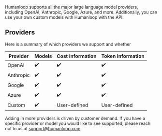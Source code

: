 Humanloop supports all the major large language model providers, including OpenAI, Anthropic, Google, Azure, and more. Additionally, you can use your own custom models with Humanloop with the API.

## Providers

Here is a summary of which providers we support and whether

| Provider  | Models | Cost information | Token information |
| --------- | ------ | ---------------- | ----------------- |
| OpenAI    | ✔️     | ✔️               | ✔️                |
| Anthropic | ✔️     | ✔️               | ✔️                |
| Google    | ✔️     | ✔️               | ✔️                |
| Azure     | ✔️     | ✔️               | ✔️                |
| Custom    | ✔️     | User-defined     | User-defined      |

Adding in more providers is driven by customer demand. If you have a specific provider or model you would like to see supported, please reach out to us at [support@humanloop.com](mailto:support@humanloop.com).
